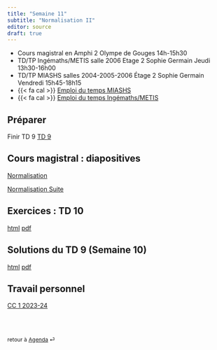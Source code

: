 ```yaml
---
title: "Semaine 11"
subtitle: "Normalisation II"
editor: source
draft: true
---
```


::: callout-important

-   Cours magistral en Amphi 2 Olympe de Gouges 14h-15h30
-   TD/TP Ingémaths/METIS salle 2006 Etage 2 Sophie Germain Jeudi 13h30-16h00
-   TD/TP MIASHS salles 2004-2005-2006 Étage 2 Sophie Germain Vendredi 15h45-18h15
-   {{< fa cal >}} [Emploi du temps MIASHS](https://edt.math.univ-paris-diderot.fr/#/parcours/miashs/l3)
-   {{< fa cal >}} [Emploi du temps Ingémaths/METIS](https://edt.math.univ-paris-diderot.fr/#/parcours/ingemath/l3)

:::

## Préparer

Finir  TD 9 [TD 9](/workshops/td9.html) 

## Cours magistral : diapositives

[Normalisation](/slides/DF_norm_1.html)

[Normalisation Suite](/slides/DF_norm_3.html)


## Exercices : TD 10

[html](/workshops/td10.html)  [pdf](/workshops/td10.pdf)

## Solutions du  TD 9  (Semaine 10)

[html](/solutions/td9.html)  [pdf](/solutions/td9.pdf)


## Travail personnel

[CC 1 2023-24](/exams/cc1-2023-10-27.html)

<br><br>

::: {style="font-size: 0.875em;"}
retour à [Agenda](/slides-listings.qmd) ⏎
:::
